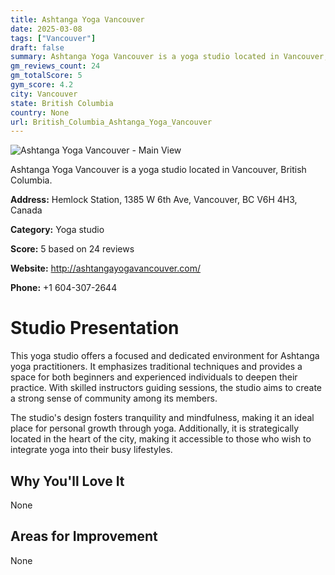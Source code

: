 ```yaml
---
title: Ashtanga Yoga Vancouver
date: 2025-03-08
tags: ["Vancouver"]  
draft: false
summary: Ashtanga Yoga Vancouver is a yoga studio located in Vancouver, British Columbia.
gm_reviews_count: 24
gm_totalScore: 5
gym_score: 4.2
city: Vancouver
state: British Columbia
country: None
url: British_Columbia_Ashtanga_Yoga_Vancouver
---
```


<div className="aspect-[16/9] relative my-8">
  <img 
    src="https://streetviewpixels-pa.googleapis.com/v1/thumbnail?panoid=UhGtR1V718dCRNdozvcibg&cb_client=search.gws-prod.gps&w=408&h=240&yaw=231.89326&pitch=0&thumbfov=100"
    alt="Ashtanga Yoga Vancouver - Main View"
    className="object-cover absolute inset-0 w-full h-full rounded-lg"
  />
</div>

Ashtanga Yoga Vancouver is a yoga studio located in Vancouver, British Columbia.

**Address:** Hemlock Station, 1385 W 6th Ave, Vancouver, BC V6H 4H3, Canada

**Category:** Yoga studio

**Score:** 5 based on 24 reviews

**Website:** http://ashtangayogavancouver.com/

**Phone:** +1 604-307-2644

# Studio Presentation

This yoga studio offers a focused and dedicated environment for Ashtanga yoga practitioners. It emphasizes traditional techniques and provides a space for both beginners and experienced individuals to deepen their practice. With skilled instructors guiding sessions, the studio aims to create a strong sense of community among its members.

The studio's design fosters tranquility and mindfulness, making it an ideal place for personal growth through yoga. Additionally, it is strategically located in the heart of the city, making it accessible to those who wish to integrate yoga into their busy lifestyles.

## Why You'll Love It

None

## Areas for Improvement

None

<div className="grid grid-cols-1 xl:grid-cols-2 gap-4 my-8">

</div>